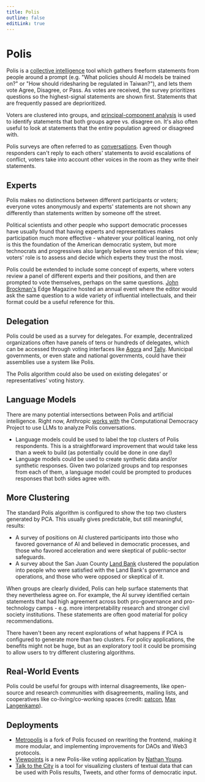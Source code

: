 ```yaml
---
title: Polis
outline: false
editLink: true
---
```


# Polis

Polis is a [collective intelligence](#) tool which gathers freeform statements from people around a prompt (e.g. "What policies should AI models be trained on?" or "How should ridesharing be regulated in Taiwan?"), and lets them vote Agree, Disagree, or Pass. As votes are received, the survey prioritizes questions so the highest-signal statements are shown first. Statements that are frequently passed are deprioritized.

Voters are clustered into groups, and [principal-component analysis](#) is used to identify statements that both groups agree vs. disagree on. It's also often useful to look at statements that the entire population agreed or disagreed with.

Polis surveys are often referred to as [conversations](#). Even though responders can't reply to each others' statements to avoid escalations of conflict, voters take into account other voices in the room as they write their statements.

## Experts

Polis makes no distinctions between different participants or voters; everyone votes anonymously and experts' statements are not shown any differently than statements written by someone off the street.

Political scientists and other people who support democratic processes have usually found that having experts and representatives makes participation much more effective - whatever your political leaning, not only is this the foundation of the American democratic system, but more technocrats and progressives also largely believe some version of this view; voters' role is to assess and decide which experts they trust the most.

Polis could be extended to include some concept of experts, where voters review a panel of different experts and their positions, and then are prompted to vote themselves, perhaps on the same questions. [John Brockman's](https://en.wikipedia.org/wiki/Edge_Foundation,_Inc.) Edge Magazine hosted an annual event where the editor would ask the same question to a wide variety of influential intellectuals, and their format could be a useful reference for this.

## Delegation

Polis could be used as a survey for delegates. For example, decentralized organizations often have panels of tens or hundreds of delegates, which can be accessed through voting interfaces like [Agora](https://vote.optimism.io/) and [Tally](https://tally.xyz/). Municipal governments, or even state and national governments, could have their assemblies use a system like Polis.

The Polis algorithm could also be used on existing delegates' or representatives' voting history.

## Language Models

There are many potential intersections between Polis and artificial intelligence. Right now, Anthropic [works with](https://twitter.com/AnthropicAI/status/1671950647393124352) the Computational Democracy Project to use LLMs to analyze Polis conversations.

* Language models could be used to label the top clusters of Polis respondents. This is a straightforward improvement that would take less than a week to build (as potentially could be done in one day!)
* Language models could be used to create synthetic data and/or synthetic responses. Given two polarized groups and top responses from each of them, a language model could be prompted to produces responses that both sides agree with.

## More Clustering

The standard Polis algorithm is configured to show the top two clusters generated by PCA. This usually gives predictable, but still meaningful, results:

* A survey of positions on AI clustered participants into those who favored governance of AI and believed in democratic processes, and those who favored acceleration and were skeptical of public-sector safeguards.
* A survey about the San Juan County [Land Bank](https://sjclandbank.org/pol-is-community-discussion/) clustered the population into people who were satisfied with the Land Bank's governance and operations, and those who were opposed or skeptical of it.

When groups are clearly divided, Polis can help surface statements that they nevertheless agree on. For example, the AI survey identified certain statements that had high agreement across both pro-governance and pro-technology camps - e.g. more interpretability research and stronger civil society institutions. These statements are often good material for policy recommendations.

There haven't been any recent explorations of what happens if PCA is configured to generate more than two clusters. For policy applications, the benefits might not be huge, but as an exploratory tool it could be promising to allow users to try different clustering algorithms.

## Real-World Events

Polis could be useful for groups with internal disagreements, like open-source and research communities with disagreements, mailing lists, and cooperatives like co-living/co-working spaces (credit: [patcon](https://twitter.com/patcon_), [Max Langenkamp](https://maxlangenkamp.me/)).

## Deployments

- [Metropolis](https://metropolis.vote) is a fork of Polis focused on rewriting the frontend, making it more modular, and implementing improvements for DAOs and Web3 protocols.
- [Viewpoints](https://viewpoints.xyz) is a new Polis-like voting application by [Nathan Young](https://twitter.com/NathanpmYoung).
- [Talk to the City](https://www.talktothe.city/) is a tool for visualizing clusters of textual data that can be used with Polis results, Tweets, and other forms of democratic input.
